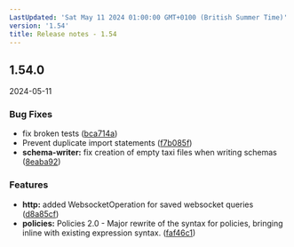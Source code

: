 ```yaml
---
LastUpdated: 'Sat May 11 2024 01:00:00 GMT+0100 (British Summer Time)'
version: '1.54'
title: Release notes - 1.54
---
```


## 1.54.0
2024-05-11

### Bug Fixes

* fix broken tests ([bca714a](https://gitlab.com/taxi-lang/taxi-lang/commit/bca714a594a42c24690680ccd5953d89b2d227e4))
* Prevent duplicate import statements ([f7b085f](https://gitlab.com/taxi-lang/taxi-lang/commit/f7b085fe15787de6ac580b6e10c76b262aa9f5e1))
* **schema-writer:** fix creation of empty taxi files when writing schemas ([8eaba92](https://gitlab.com/taxi-lang/taxi-lang/commit/8eaba925675e2b0f5474cff005949fcf928bb2c4))


### Features

* **http:** added WebsocketOperation for saved websocket queries ([d8a85cf](https://gitlab.com/taxi-lang/taxi-lang/commit/d8a85cff4bee89e1b1cd523d06d9471b84cae848))
* **policies:** Policies 2.0 - Major rewrite of the syntax for policies, bringing inline with existing expression syntax. ([faf46c1](https://gitlab.com/taxi-lang/taxi-lang/commit/faf46c1273fce9fda8296cab5c789ea01195b95d))




